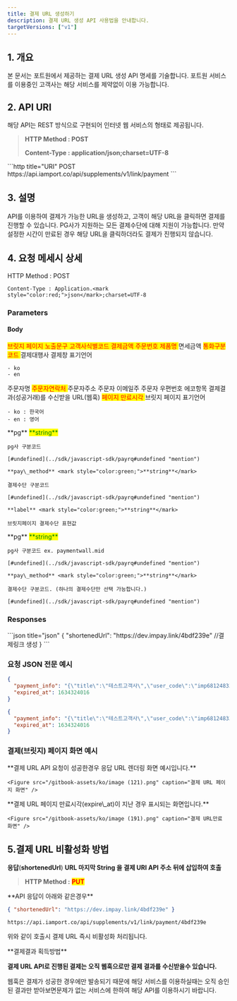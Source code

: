 ```yaml
---
title: 결제 URL 생성하기
description: 결제 URL 생성 API 사용법을 안내합니다.
targetVersions: ["v1"]
---
```



## 1. 개요

본 문서는 포트원에서 제공하는 결제 URL 생성 API 명세를 기술합니다. 포트원 서비스를 이용중인 고객사는
해당 서비스를 제약없이 이용 가능합니다.

## 2. API URI

해당 API는 REST 방식으로 구현되어 인터넷 웹 서비스의 형태로 제공됩니다.

> **HTTP Method : POST**
>
> **Content-Type : application/json;charset=UTF-8**

<Tabs>
  <Tab title="운영">
    ```http title="URI"
    POST https://api.iamport.co/api/supplements/v1/link/payment
    ```
  </Tab>
</Tabs>

## 3. 설명

API를 이용하여 결제가 가능한 URL을 생성하고, 고객이 해당 URL을 클릭하면 결제를 진행할 수 있습니다.
PG사가 지원하는 모든 결제수단에 대해 지원이 가능합니다. 만약 설정한 시간이 만료된 경우 해당 URL을
클릭하더라도 결제가 진행되지 않습니다.

## 4. 요청 메세시 상세

<Swagger method="post" path="/payment" baseUrl="https://api.iamport.co/api/supplements/v1/link" summary="결제URL을 생성합니다.">
  <SwaggerDescription>
    HTTP Method : POST

    Content-Type : Application.<mark style="color:red;">json</mark>;charset=UTF-8
  </SwaggerDescription>

  ### Parameters

  #### Body

  <SwaggerParameter name="title" type="string" required="true">
    <mark style="color:red;">
      브릿지 페이지 노출문구
    </mark>
  </SwaggerParameter>

  <SwaggerParameter name="user_code" type="string" required="true">
    <mark style="color:red;">
      고객사식별코드
    </mark>
  </SwaggerParameter>

  <SwaggerParameter name="amount" type="integer" required="true">
    <mark style="color:red;">
      결제금액
    </mark>
  </SwaggerParameter>

  <SwaggerParameter name="merchant_uid" type="string" required="true">
    <mark style="color:red;">
      주문번호
    </mark>
  </SwaggerParameter>

  <SwaggerParameter name="name" type="string" required="true">
    <mark style="color:red;">
      제품명
    </mark>
  </SwaggerParameter>

  <SwaggerParameter name="tax_free" type="integer" required="false">
    면세금액
  </SwaggerParameter>

  <SwaggerParameter name="currency" type="string" required="true">
    <mark style="color:red;">
      통화구분코드
    </mark>
  </SwaggerParameter>

  <SwaggerParameter name="language" type="string" required="false">
    결제대행사 결제창 표기언어

    - ko
    - en
  </SwaggerParameter>

  <SwaggerParameter name="buyer_name" type="string" required="false">
    주문자명
  </SwaggerParameter>

  <SwaggerParameter name="buyer_tel" type="string" required="true">
    <mark style="color:red;">
      주문자연락처
    </mark>
  </SwaggerParameter>

  <SwaggerParameter name="buyer_addr" type="string" required="false">
    주문자주소
  </SwaggerParameter>

  <SwaggerParameter name="buyer_email" type="string" required="false">
    주문자 이메일주
  </SwaggerParameter>

  <SwaggerParameter name="buyer_postcode" type="string" required="false">
    주문자 우편번호
  </SwaggerParameter>

  <SwaggerParameter name="custom_data" type="object" required="false">
    에코항목
  </SwaggerParameter>

  <SwaggerParameter name="notice_url" type="string" required="false">
    결제결과(성공거래)를 수신받을 URL(웹훅)
  </SwaggerParameter>

  <SwaggerParameter name="expired_at" type="string" required="true">
    <mark style="color:red;">
      페이지 만료시각
    </mark>
  </SwaggerParameter>

  <SwaggerParameter name="display_language" type="string" required="false">
    브릿지 페이지 표기언어

    - ko : 한국어
    - en : 영어
  </SwaggerParameter>

  <SwaggerParameter name="pay_methods" type="object array" required="true">
    **pg** <mark style="color:green;">**string**</mark>

    pg사 구분코드

    [#undefined](../sdk/javascript-sdk/payrq#undefined "mention")

    **pay\_method** <mark style="color:green;">**string**</mark>

    결제수단 구분코드

    [#undefined](../sdk/javascript-sdk/payrq#undefined "mention")

    **label** <mark style="color:green;">**string**</mark>

    브릿지페이지 결제수단 표현값
  </SwaggerParameter>

  <SwaggerParameter name="direct" type="object" required="false">
    **pg** <mark style="color:green;">**string**</mark>

    pg사 구분코드 ex. paymentwall.mid

    [#undefined](../sdk/javascript-sdk/payrq#undefined "mention")

    **pay\_method** <mark style="color:green;">**string**</mark>

    결제수단 구분코드. (하나의 결제수단만 선택 가능합니다.)

    [#undefined](../sdk/javascript-sdk/payrq#undefined "mention")

  </SwaggerParameter>

  ### Responses

  <SwaggerResponse status="200: OK" description="성공">
    ```json title="json"
    {
      "shortenedUrl": "https://dev.impay.link/4bdf239e"  //결제링크 생성
    }
    ```
  </SwaggerResponse>
</Swagger>

### 요청 JSON 전문 예시

```json title="일반 호출"
{
  "payment_info": "{\"title\":\"테스트고객사\",\"user_code\":\"imp68124833\",\"amount\":10000,\"merchant_uid\":\"merchant_1630665784552\",\"name\":\"결제링크 테스트\",\"tax_free\":\"면세공급가액\",\"currency\":\"KRW\",\"language\":\"ko\",\"buyer_name\":\"\",\"buyer_tel\":\"\",\"buyer_addr\":\"\",\"buyer_email\":\"\",\"buyer_postcode\":\"\",\"custom_data\":\"json_object\",\"notice_url\":\"결제 결과를 받을 url\",\"pay_methods\":[{\"pg\":\"INIpayTest\",\"pay_method\":\"card\",\"label\":\"신용/체크카드\"},{\"pg\":\"INIpayTest\",\"pay_method\":\"naverpay\",\"label\":\"네이버페이\"},{\"pg\":\"INIpayTest\",\"pay_method\":\"kakaopay\",\"label\":\"카카오페이\"},{\"pg\":\"INIpayTest\",\"pay_method\":\"phone\",\"label\":\"핸드폰 소액결제\"},{\"pg\":\"INIpayTest\",\"pay_method\":\"trans\",\"label\":\"계좌이체\"},{\"pg\":\"INIpayTest\",\"pay_method\":\"vbank\",\"label\":\"가상계좌\"}]}",
  "expired_at": 1634324016
}
```
```json title="PG사 결제창 다이렉트 호출"
{
  "payment_info": "{\"title\":\"테스트고객사\",\"user_code\":\"imp68124833\",\"amount\":1000,\"merchant_uid\":\"merchant_16306657845522\",\"name\":\"결제링크 테스트\",\"tax_free\":\"면세공급가액\",\"currency\":\"KRW\",\"language\":\"ko\",\"buyer_name\":\"\",\"buyer_tel\":\"\",\"buyer_addr\":\"\",\"buyer_email\":\"\",\"direct\":{\"pg\":\"tosspayments\",\"pay_method\":\"card\"}}",
  "expired_at": 1634324016
}
```
### 결제(브릿지) 페이지 화면 예시

<Tabs>
  <Tab title="결제(브릿지) 페이지">
    **결제 URL API 요청이 성공한경우 응답 URL 렌더링 화면 예시입니다.**

    <Figure src="/gitbook-assets/ko/image (121).png" caption="결제 URL 페이지 화면" />
  </Tab>

  <Tab title=" 만료(브릿지) 화면">
    **결제 URL 페이지 만료시각(expire\_at)이 지난 경우 표시되는 화면입니다.**

    <Figure src="/gitbook-assets/ko/image (191).png" caption="결제 URL만료 화면" />
  </Tab>
</Tabs>

## 5.결제 URL 비활성화 방법

**응답**(**shortenedUrl**) **URL 마지막 String 을 결제 URI API 주소 뒤에 삽입하여 호출**

> **HTTP Method :** <mark style="color:red;">**PUT**</mark>

<Hint style="success">
  **API 응답이 아래와 같은경우**

  ```json
  { "shortenedUrl": "https://dev.impay.link/4bdf239e" }
  ```

  `https://api.iamport.co/api/supplements/v1/link/payment/4bdf239e`

  위와 같이 호출시 결제 URL 즉시 비활성화 처리됩니다.
</Hint>

<Hint style="danger">
  **결제결과 획득방법**

  **결제 URL API로 진행된 결제는 오직 웹훅으로만 결제 결과를 수신받을수 있습니다.**

  웹훅은 결제가 성공한 경우에만 발송되기 때문에 해당 서비스를 이용하실때는 오직 승인된 결과만 받아보면문제가 없는 서비스에 한하여 해당 API를 이용하시기 바랍니다.
</Hint>
